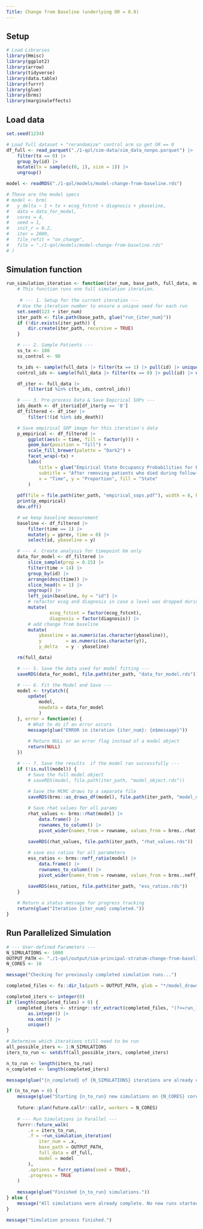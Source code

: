 ```yaml
---
Title: Change from Baseline (underlying OR = 0.8)
---
```



## Setup
```r
# Load Libraries
library(Hmisc)
library(ggplot2)
library(arrow)
library(tidyverse)
library(data.table)
library(furrr)
library(glue)
library(brms)
library(marginaleffects)
```

## Load data

```r
set.seed(1234)

# Load full dataset + "rerandomize" control arm so get OR == 0
df_full <- read_parquet("./1-qol/sim-data/sim_data_nonpo.parquet") |> 
    filter(tx == 0) |> 
    group_by(id) |> 
    mutate(tx = sample(c(0, 1), size = 1)) |> 
    ungroup()

model <- readRDS("./1-qol/models/model-change-from-baseline.rds")

# These are the model specs
# model <- brm(
#   y_delta ~ 1 + tx + ecog_fstcnt + diagnosis + ybaseline,
#   data = data_for_model,
#   cores = 4,
#   seed = 1,
#   init_r = 0.2,
#   iter = 2000,
#   file_refit = "on_change",
#   file = "./1-qol/models/model-change-from-baseline.rds"
# )
```


## Simulation function

```r
run_simulation_iteration <- function(iter_num, base_path, full_data, model) {
    # This function runs one full simulation iteration.
    
     # --- 1. Setup for the current iteration ---
    # Use the iteration number to ensure a unique seed for each run
    set.seed(123 + iter_num)
    iter_path <- file.path(base_path, glue("run_{iter_num}"))
    if (!dir.exists(iter_path)) {
        dir.create(iter_path, recursive = TRUE)
    }

    # --- 2. Sample Patients ---
    ss_tx <- 180
    ss_control <- 90

    tx_ids <- sample(full_data |> filter(tx == 1) |> pull(id) |> unique(), ss_tx, replace = FALSE)
    control_ids <- sample(full_data |> filter(tx == 0) |> pull(id) |> unique(), ss_control, replace = FALSE)

    df_iter <- full_data |>
        filter(id %in% c(tx_ids, control_ids))

    # --- 3. Pre-process Data & Save Empirical SOPs ---
    ids_death <- df_iter$id[df_iter$y == '8']
    df_filtered <- df_iter |>
        filter(!(id %in% ids_death))

    # Save empirical SOP image for this iteration's data
    p_empirical <- df_filtered |>
        ggplot(aes(x = time, fill = factor(y))) +
        geom_bar(position = "fill") +
        scale_fill_brewer(palette = "Dark2") +
        facet_wrap(~tx) +
        labs(
            title = glue("Empirical State Occupancy Probabilities for Run {iter_num}"),
            subtitle = "After removing patients who died during follow-up",
            x = "Time", y = "Proportion", fill = "State"
        )
    
    pdf(file = file.path(iter_path, "empirical_sops.pdf"), width = 8, height = 6)
    print(p_empirical)
    dev.off()

    # we keep baseline measurement
    baseline <- df_filtered |>
        filter(time == 1) |>
        mutate(y = yprev, time = 0) |>
        select(id, ybaseline = y)

    # --- 4. Create analysis for timepoint 6m only
    data_for_model <- df_filtered |>
        slice_sample(prop = 0.15) |> 
        filter(time > 14) |> 
        group_by(id) |> 
        arrange(desc(time)) |> 
        slice_head(n = 1) |> 
        ungroup() |> 
        left_join(baseline, by = "id") |>
        # refactor ecog and diagnosis in case a level was dropped during sampling
        mutate(
                ecog_fstcnt = factor(ecog_fstcnt),
                diagnosis = factor(diagnosis)) |> 
        # add change from baseline
        mutate(
            ybaseline = as.numeric(as.character(ybaseline)),
            y         = as.numeric(as.character(y)),
            y_delta   = y - ybaseline)

    rm(full_data)

    # --- 5. Save the data used for model fitting ---
    saveRDS(data_for_model, file.path(iter_path, "data_for_model.rds"))

    # --- 6. Fit the Model and Save ---
    model <- tryCatch({
        update(
            model, 
            newdata = data_for_model
            )
    }, error = function(e) {
        # What to do if an error occurs
        message(glue("ERROR in iteration {iter_num}: {e$message}"))
        
        # Return NULL or an error flag instead of a model object
        return(NULL)
    })

    # --- 7. Save the results  if the model ran successfully ---
    if (!is.null(model)) {
        # Save the full model object
        # saveRDS(model, file.path(iter_path, "model_object.rds"))
        
        # Save the MCMC draws to a separate file
        saveRDS(brms::as_draws_df(model), file.path(iter_path, "model_draws.rds"))

        # Save rhat values for all params
        rhat_values <- brms::rhat(model) |> 
            data.frame() |> 
            rownames_to_column() |> 
            pivot_wider(names_from = rowname, values_from = brms..rhat.model.)

        saveRDS(rhat_values, file.path(iter_path, "rhat_values.rds"))
        
        # save ess ratios for all parameters
        ess_ratios <- brms::neff_ratio(model) |> 
            data.frame() |> 
            rownames_to_column() |> 
            pivot_wider(names_from = rowname, values_from = brms..neff_ratio.model.)

        saveRDS(ess_ratios, file.path(iter_path, "ess_ratios.rds"))
    }
    
    # Return a status message for progress tracking
    return(glue("Iteration {iter_num} completed."))
}
```

## Run Parallelized Simulation
```r
# --- User-defined Parameters ---
N_SIMULATIONS <- 1000
OUTPUT_PATH <- "./1-qol/output/sim-principal-stratum-change-from-baseline-H0/" # Base path for all output
N_CORES <- 10 

message("Checking for previously completed simulation runs...")

completed_files <- fs::dir_ls(path = OUTPUT_PATH, glob = "*/model_draws.rds", recurse = TRUE)

completed_iters <- integer(0) 
if (length(completed_files) > 0) {
    completed_iters <- stringr::str_extract(completed_files, "(?<=run_)\\d+") |>
        as.integer() |>
        na.omit() |>
        unique()
}

# Determine which iterations still need to be run
all_possible_iters <- 1:N_SIMULATIONS
iters_to_run <- setdiff(all_possible_iters, completed_iters)

n_to_run <- length(iters_to_run)
n_completed <- length(completed_iters)

message(glue("{n_completed} of {N_SIMULATIONS} iterations are already complete."))

if (n_to_run > 0) {
    message(glue("Starting {n_to_run} new simulations on {N_CORES} cores..."))
    
    future::plan(future.callr::callr, workers = N_CORES)
    
    # --- Run Simulations in Parallel ---
    furrr::future_walk(
        .x = iters_to_run,
        .f = ~run_simulation_iteration(
            iter_num = .x,
            base_path = OUTPUT_PATH,
            full_data = df_full,
            model = model
        ),
        .options = furrr_options(seed = TRUE),
        .progress = TRUE
    )
    
    message(glue("Finished {n_to_run} simulations."))
} else {
    message("All simulations were already complete. No new runs started.")
}

message("Simulation process finished.")
```